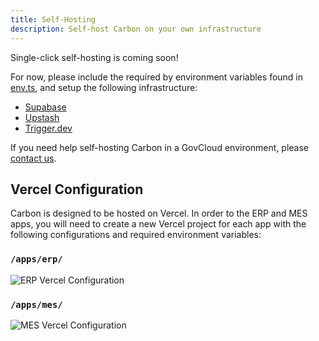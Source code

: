 ```yaml
---
title: Self-Hosting
description: Self-host Carbon on your own infrastructure
---
```


Single-click self-hosting is coming soon! 

For now, please include the required by environment variables found in [env.ts](https://github.com/crbnos/carbon/blob/main/packages/auth/src/config/env.ts), and setup the following infrastructure:

- [Supabase](https://supabase.com)
- [Upstash](https://upstash.com)
- [Trigger.dev](https://trigger.dev)

If you need help self-hosting Carbon in a GovCloud environment, please [contact us](https://carbon.ms/sales).

## Vercel Configuration

Carbon is designed to be hosted on Vercel. In order to the ERP and MES apps, you will need to create a new Vercel project for each app with the following configurations and required environment variables:

### `/apps/erp/`

![ERP Vercel Configuration](/screenshots/erp-config.jpg)

### `/apps/mes/`

![MES Vercel Configuration](/screenshots/mes-config.jpg)

